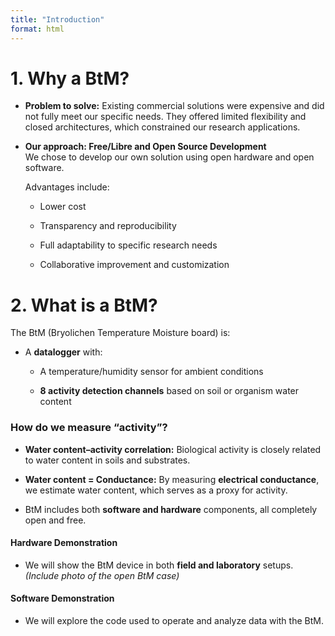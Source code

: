 ```yaml
---
title: "Introduction"
format: html
---
```


# 1. Why a BtM?

-   **Problem to solve:** Existing commercial solutions were expensive and did not fully meet our specific needs. They offered limited flexibility and closed architectures, which constrained our research applications.

-   **Our approach: Free/Libre and Open Source Development**\
    We chose to develop our own solution using open hardware and open software.

    Advantages include:

    -   Lower cost

    -   Transparency and reproducibility

    -   Full adaptability to specific research needs

    -   Collaborative improvement and customization

# 2. What is a BtM?

The BtM (Bryolichen Temperature Moisture board) is:

-   A **datalogger** with:

    -   A temperature/humidity sensor for ambient conditions

    -   **8 activity detection channels** based on soil or organism water content

### How do we measure "activity"?

-   **Water content–activity correlation:** Biological activity is closely related to water content in soils and substrates.

-   **Water content = Conductance:** By measuring **electrical conductance**, we estimate water content, which serves as a proxy for activity.

-   BtM includes both **software and hardware** components, all completely open and free.

#### Hardware Demonstration

-   We will show the BtM device in both **field and laboratory** setups.\
    *(Include photo of the open BtM case)*

#### Software Demonstration

-   We will explore the code used to operate and analyze data with the BtM.


